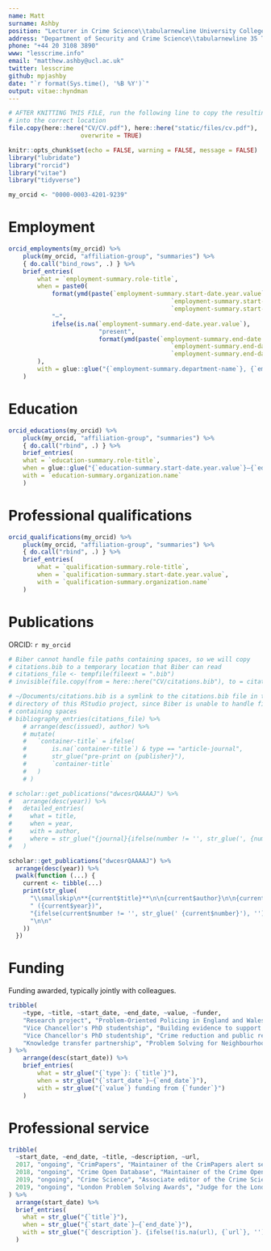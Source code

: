 ```yaml
--- 
name: Matt
surname: Ashby
position: "Lecturer in Crime Science\\tabularnewline University College London"
address: "Department of Security and Crime Science\\tabularnewline 35 Tavistock Square, London WC1H 9EZ"
phone: "+44 20 3108 3890"
www: "lesscrime.info"
email: "matthew.ashby@ucl.ac.uk"
twitter: lesscrime
github: mpjashby
date: "`r format(Sys.time(), '%B %Y')`"
output: vitae::hyndman
--- 
```


```r
# AFTER KNITTING THIS FILE, run the following line to copy the resulting PDF
# into the correct location
file.copy(here::here("CV/CV.pdf"), here::here("static/files/cv.pdf"), 
					overwrite = TRUE)
```

```r
knitr::opts_chunk$set(echo = FALSE, warning = FALSE, message = FALSE)
library("lubridate")
library("rorcid")
library("vitae")
library("tidyverse")

my_orcid <- "0000-0003-4201-9239"
```


# Employment

```r
orcid_employments(my_orcid) %>% 
	pluck(my_orcid, "affiliation-group", "summaries") %>% 
	{ do.call("bind_rows", .) } %>%
	brief_entries(
		what = `employment-summary.role-title`,
		when = paste0(
			format(ymd(paste(`employment-summary.start-date.year.value`,
											 `employment-summary.start-date.month.value`,
											 `employment-summary.start-date.day.value`)), "%b %Y"), 
			"–",
			ifelse(is.na(`employment-summary.end-date.year.value`),
						 "present",
						 format(ymd(paste(`employment-summary.end-date.year.value`,
											 `employment-summary.end-date.month.value`,
											 `employment-summary.end-date.day.value`)), "%b %Y"))
		),
		with = glue::glue("{`employment-summary.department-name`}, {`employment-summary.organization.name`}")
	)
```


# Education

```r
orcid_educations(my_orcid) %>% 
	pluck(my_orcid, "affiliation-group", "summaries") %>% 
	{ do.call("rbind", .) } %>% 
	brief_entries(
    what = `education-summary.role-title`,
    when = glue::glue("{`education-summary.start-date.year.value`}–{`education-summary.end-date.year.value`}"),
    with = `education-summary.organization.name`
	)
```


# Professional qualifications

```r
orcid_qualifications(my_orcid) %>% 
	pluck(my_orcid, "affiliation-group", "summaries") %>% 
	{ do.call("rbind", .) } %>% 
	brief_entries(
		what = `qualification-summary.role-title`,
		when = `qualification-summary.start-date.year.value`,
		with = `qualification-summary.organization.name`
	)
```


# Publications

ORCID: `r my_orcid`

```r
# Biber cannot handle file paths containing spaces, so we will copy 
# citations.bib to a temporary location that Biber can read
# citations_file <- tempfile(fileext = ".bib")
# invisible(file.copy(from = here::here("CV/citations.bib"), to = citations_file))

# ~/Documents/citations.bib is a symlink to the citations.bib file in the CV
# directory of this RStudio project, since Biber is unable to handle file paths
# containing spaces
# bibliography_entries(citations_file) %>% 
	# arrange(desc(issued), author) %>% 
	# mutate(
	# 	`container-title` = ifelse(
	# 		is.na(`container-title`) & type == "article-journal", 
	# 		str_glue("pre-print on {publisher}"), 
	# 		`container-title`
	# 	)
	# )

# scholar::get_publications("dwcesrQAAAAJ") %>% 
#   arrange(desc(year)) %>% 
#   detailed_entries(
#     what = title,
#     when = year,
#     with = author,
#     where = str_glue("{journal}{ifelse(number != '', str_glue(', {number}'), '')}")
#   )

scholar::get_publications("dwcesrQAAAAJ") %>% 
  arrange(desc(year)) %>% 
  pwalk(function (...) {
    current <- tibble(...)
    print(str_glue(
      "\\smallskip\n**{current$title}**\n\n{current$author}\n\n{current$journal}", 
      " ({current$year})",
      "{ifelse(current$number != '', str_glue(' {current$number}'), '')}\n",
      "\n\n"
    ))
  })
```


# Funding

Funding awarded, typically jointly with colleagues.

```r
tribble(
	~type, ~title, ~start_date, ~end_date, ~value, ~funder,
	"Research project", "Problem-Oriented Policing in England and Wales", 2019, 2020, "£246,000", "Police Transformation Fund",
	"Vice Chancellor's PhD studentship", "Building evidence to support police initial response to incidents", 2018, 2021, "£60,000", "Nottingham Trent University",
	"Vice Chancellor's PhD studentship", "Crime reduction and public reassurance in a diverse society", 2017, 2020, "£60,000", "Nottingham Trent University",
	"Knowledge transfer partnership", "Problem Solving for Neighbourhood Policing", 2012, 2013, "£16,000", "Engineering and Physical Sciences Research Council"
) %>% 
	arrange(desc(start_date)) %>% 
	brief_entries(
		what = str_glue("{`type`}: {`title`}"),
		when = str_glue("{`start_date`}–{`end_date`}"),
		with = str_glue("{`value`} funding from {`funder`}")
	)
```


# Professional service

```r
tribble(
  ~start_date, ~end_date, ~title, ~description, ~url,
  2017, "ongoing", "CrimPapers", "Maintainer of the CrimPapers alert service for new articles in 100+ criminology journals", "https://lesscrime.info/crimpapers/",
  2018, "ongoing", "Crime Open Database", "Maintainer of the Crime Open Database of harmonised open crime data from 16 large cities in the United States, as well as the associated `crimedata` R package", "http://osf.io/zyaqn/",
  2019, "ongoing", "Crime Science", "Associate editor of the Crime Science journal, published by Springer", NA,
  2019, "ongoing", "London Problem Solving Awards", "Judge for the London Problem Solving Awards run jointly by the Metropolitan Police Service, British Transport Police and City of London Police", NA
) %>% 
  arrange(start_date) %>% 
  brief_entries(
    what = str_glue("{`title`}"),
    when = str_glue("{`start_date`}–{`end_date`}"),
    with = str_glue("{`description`}. {ifelse(!is.na(url), {`url`}, '')}")
  )
```
